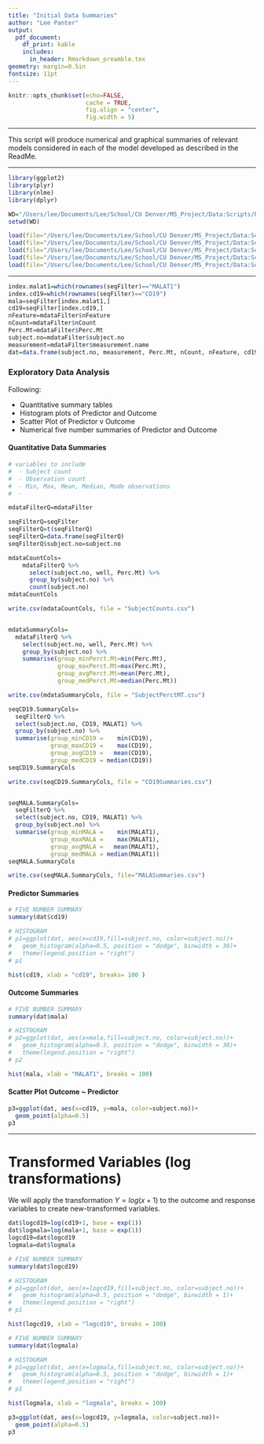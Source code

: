 ```yaml
---
title: "Initial Data Summaries"
author: "Lee Panter"
output: 
  pdf_document:
    df_print: kable
    includes:
      in_header: Rmarkdown_preamble.tex
geometry: margin=0.5in
fontsize: 11pt
---
```


<!------------------------------------------------------------------------------>
<!--  ####  KNITR Setup & Script Information   #### -->
<!------------------------------------------------------------------------------>

<!--  ####  KNITR Specs   #### -->
```r
knitr::opts_chunk$set(echo=FALSE, 
                      cache = TRUE, 
                      fig.align = "center",
                      fig.width = 5)
```
***

<!--  ####  Description   #### -->
\begin{center}
\LARGE{\underline{\textbf{Description}}}
\end{center}

This script will produce numerical and graphical summaries of relevant models considered in each of the model developed as described in the ReadMe.  

***

<!--  Packages -->  
```r
library(ggplot2)
library(plyr)
library(nlme)
library(dplyr)
```


<!--  Working Directory  -->       
```r
WD="/Users/lee/Documents/Lee/School/CU Denver/MS_Project/Data:Scripts/RBC/Modeling/InitialDataSummaries"
setwd(WD)
```


<!-- Data  &  Variables -->       
```r
load(file="/Users/lee/Documents/Lee/School/CU Denver/MS_Project/Data:Scripts/FinalData/InitialModels/InterceptOnly/alldatFilter.RData")
load(file="/Users/lee/Documents/Lee/School/CU Denver/MS_Project/Data:Scripts/FinalData/InitialModels/InterceptOnly/flowFilter.RData")
load(file="/Users/lee/Documents/Lee/School/CU Denver/MS_Project/Data:Scripts/FinalData/InitialModels/InterceptOnly/indseqFilter.RData")
load(file="/Users/lee/Documents/Lee/School/CU Denver/MS_Project/Data:Scripts/FinalData/InitialModels/InterceptOnly/mdataFilter.RData")
load(file="/Users/lee/Documents/Lee/School/CU Denver/MS_Project/Data:Scripts/FinalData/InitialModels/InterceptOnly/seqFilter.RData")
```
***
<!------------------------------------------------------------------------------>


<!------------------------------------------------------------------------------>
<!-- Begin Script -->       
<!------------------------------------------------------------------------------>
\begin{center}
\LARGE{\underline{\textbf{Begin Script}}}
\end{center}

\vspace{10pt}

```r
index.malat1=which(rownames(seqFilter)=="MALAT1")
index.cd19=which(rownames(seqFilter)=="CD19")
mala=seqFilter[index.malat1,]
cd19=seqFilter[index.cd19,]
nFeature=mdataFilter$nFeature
nCount=mdataFilter$nCount
Perc.Mt=mdataFilter$Perc.Mt
subject.no=mdataFilter$subject.no
measurement=mdataFilter$measurement.name
dat=data.frame(subject.no, measurement, Perc.Mt, nCount, nFeature, cd19, mala)
```


### Exploratory Data Analysis

Following:

* Quantitative summary tables
* Histogram plots of Predictor and Outcome
* Scatter Plot of Predictor v Outcome
* Numerical five number summaries of Predictor and Outcome


#### Quantitative Data Summaries

```r
# variables to include
#  - Subject count
#  - Observation count
#  - Min, Max, Mean, Median, Mode observations
#  - 

mdataFilterQ=mdataFilter

seqFilterQ=seqFilter
seqFilterQ=t(seqFilterQ)
seqFilterQ=data.frame(seqFilterQ)
seqFilterQ$subject.no=subject.no

mdataCountCols=
    mdataFilterQ %>%
      select(subject.no, well, Perc.Mt) %>% 
      group_by(subject.no) %>% 
      count(subject.no)
mdataCountCols

write.csv(mdataCountCols, file = "SubjectCounts.csv")


mdataSummaryCols=
  mdataFilterQ %>%
    select(subject.no, well, Perc.Mt) %>% 
    group_by(subject.no) %>% 
    summarise(group_minPerct.Mt=min(Perc.Mt),
              group_maxPerct.Mt=max(Perc.Mt),
              group_avgPerct.Mt=mean(Perc.Mt),
              group_medPerct.Mt=median(Perc.Mt))

write.csv(mdataSummaryCols, file = "SubjectPerctMT.csv")

seqCD19.SummaryCols=
  seqFilterQ %>%
  select(subject.no, CD19, MALAT1) %>% 
  group_by(subject.no) %>% 
  summarise(group_minCD19 =    min(CD19),
            group_maxCD19 =    max(CD19),
            group_avgCD19 =   mean(CD19),
            group_medCD19 = median(CD19))
seqCD19.SummaryCols

write.csv(seqCD19.SummaryCols, file = "CD19Summaries.csv")


seqMALA.SummaryCols=
  seqFilterQ %>%
  select(subject.no, CD19, MALAT1) %>% 
  group_by(subject.no) %>% 
  summarise(group_minMALA =    min(MALAT1),
            group_maxMALA =    max(MALAT1),
            group_avgMALA =   mean(MALAT1),
            group_medMALA = median(MALAT1))
seqMALA.SummaryCols

write.csv(seqMALA.SummaryCols, file="MALASummaries.csv")            
```




#### Predictor Summaries
```r
# FIVE NUMBER SUMMARY
summary(dat$cd19)

# HISTOGRAM
# p1=ggplot(dat, aes(x=cd19,fill=subject.no, color=subject.no))+
#   geom_histogram(alpha=0.5, position = "dodge", binwidth = 30)+
#   theme(legend.position = "right")
# p1

hist(cd19, xlab = "cd19", breaks= 100 )
```

#### Outcome Summaries
```r
# FIVE NUMBER SUMMARY
summary(dat$mala)

# HISTOGRAM
# p2=ggplot(dat, aes(x=mala,fill=subject.no, color=subject.no))+
#   geom_histogram(alpha=0.5, position = "dodge", binwidth = 30)+
#   theme(legend.position = "right")
# p2

hist(mala, xlab = "MALAT1", breaks = 100)
```

#### Scatter Plot Outcome ~ Predictor

```r
p3=ggplot(dat, aes(x=cd19, y=mala, color=subject.no))+
  geom_point(alpha=0.5)
p3
```




***

# Transformed Variables (log transformations)

We will apply the transformation $Y=log(x+1)$ to the outcome and response variables to create new-transformed variables.


```r
dat$logcd19=log(cd19+1, base = exp(1))
dat$logmala=log(mala+1, base = exp(1))
logcd19=dat$logcd19
logmala=dat$logmala

# FIVE NUMBER SUMMARY
summary(dat$logcd19)

# HISTOGRAM
# p1=ggplot(dat, aes(x=logcd19,fill=subject.no, color=subject.no))+
#   geom_histogram(alpha=0.5, position = "dodge", binwidth = 1)+
#   theme(legend.position = "right")
# p1

hist(logcd19, xlab = "logcd19", breaks = 100)

# FIVE NUMBER SUMMARY
summary(dat$logmala)

# HISTOGRAM
# p1=ggplot(dat, aes(x=logmala,fill=subject.no, color=subject.no))+
#   geom_histogram(alpha=0.5, position = "dodge", binwidth = 1)+
#   theme(legend.position = "right")
# p1

hist(logmala, xlab = "logmala", breaks = 100)

p3=ggplot(dat, aes(x=logcd19, y=logmala, color=subject.no))+
  geom_point(alpha=0.5)
p3
```
\begin{center}
\LARGE{\underline{\textbf{End Script}}}
\end{center}
<!------------------------------------------------------------------------------>
<!-- End Script -->       
<!------------------------------------------------------------------------------>


<!------------------------------------------------------------------------------>
<!-- Post-Script -->       
<!------------------------------------------------------------------------------>

<!-- Notes:        -->       

<!-- Compilation Errors -->       

<!-- Execution Errors -->

<!-- Next Scripts to Consider -->

<!------------------------------------------------------------------------------>

